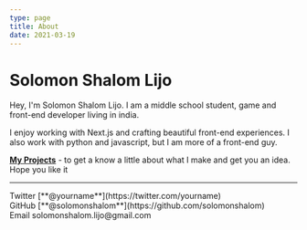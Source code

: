 ```yaml
---
type: page
title: About
date: 2021-03-19
---
```


# Solomon Shalom Lijo

Hey, I'm Solomon Shalom Lijo. I am a middle school student, game and front-end developer living in india. 

I enjoy working with Next.js and crafting beautiful front-end experiences. I also work with python and javascript, 
but I am more of a front-end guy. 

[**My Projects**](https://github.com/solomonshalom?tab=repositories) - to get a know a little about what I make and get you an idea. Hope you like it

---

<div>
  Twitter [**@yourname**](https://twitter.com/yourname)
  <br />
  GitHub [**@solomonshalom**](https://github.com/solomonshalom)
  <br />
  Email solomonshalom.lijo@gmail.com
</div>
